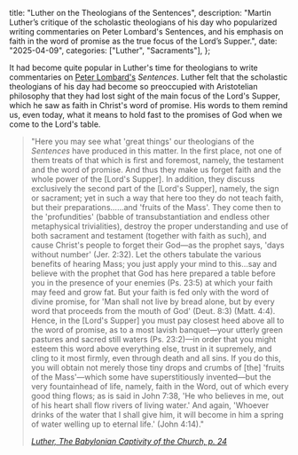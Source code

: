   title: "Luther on the Theologians of the Sentences",
  description: "Martin Luther’s critique of the scholastic theologians of his day who popularized writing commentaries on Peter Lombard's Sentences, and his emphasis on faith in the word of promise as the true focus of the Lord’s Supper.",
  date: "2025-04-09",
  categories: ["Luther", "Sacraments"],
};

It had become quite popular in Luther's time for theologians to write commentaries on [Peter Lombard's](/people/scholars/peter-lombard) *Sentences*. Luther felt that the scholastic theologians of his day had become so preoccupied with Aristotelian philosophy that they had lost sight of the main focus of the Lord's Supper, which he saw as faith in Christ's word of promise. His words to them remind us, even today, what it means to hold fast to the promises of God when we come to the Lord's table.

> "Here you may see what 'great things' our theologians of the *Sentences* have produced in this matter. In the first place, not one of them treats of that which is first and foremost, namely, the testament and the word of promise. And thus they make us forget faith and the whole power of the [Lord's Supper]. In addition, they discuss exclusively the second part of the [Lord's Supper], namely, the sign or sacrament; yet in such a way that here too they do not teach faith, but their preparations…*<Definition lang="latin" anchor="ex-opere-operato" text="opera operata" />*…and 'fruits of the Mass'. They come then to the 'profundities' (babble of transubstantiation and endless other metaphysical trivialities), destroy the proper understanding and use of both sacrament and testament (together with faith as such), and cause Christ's people to forget their God—as the prophet says, 'days without number' (Jer. 2:32). Let the others tabulate the various benefits of hearing Mass; you just apply your mind to this…say and believe with the prophet that God has here prepared a table before you in the presence of your enemies (Ps. 23:5) at which your faith may feed and grow fat. But your faith is fed only with the word of divine promise, for 'Man shall not live by bread alone, but by every word that proceeds from the mouth of God' (Deut. 8:3) (Matt. 4:4). Hence, in the [Lord's Supper] you must pay closest heed above all to the word of promise, as to a most lavish banquet—your utterly green pastures and sacred still waters (Ps. 23:2)—in order that you might esteem this word above everything else, trust in it supremely, and cling to it most firmly, even through death and all sins. If you do this, you will obtain not merely those tiny drops and crumbs of [the] 'fruits of the Mass'—which some have superstitiously invented—but the very fountainhead of life, namely, faith in the Word, out of which every good thing flows; as is said in John 7:38, 'He who believes in me, out of his heart shall flow rivers of living water.' And again, 'Whoever drinks of the water that I shall give him, it will become in him a spring of water welling up to eternal life.' (John 4:14)."
>
> <cite>[Luther, The Babylonian Captivity of the Church, p. 24](https://www.onthewing.org/user/Luther%20-%20Babylonian%20Captivity.pdf)</cite>

